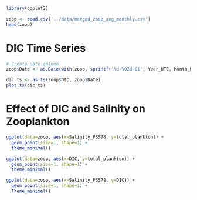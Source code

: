 ```r
library(ggplot2)
```


```r
zoop <- read.csv('../data/merged_zoop_avg_monthly.csv')
head(zoop)
```

# DIC Time Series 
```r
# Create date column
zoop$Date <- as.Date(with(zoop, sprintf('%d-%02d-01', Year_UTC, Month_UTC)))
```


```r
dic_ts <- as.ts(zoop$DIC, zoop$Date)
plot.ts(dic_ts)
```

# Effect of DIC and Salinity on Zooplankton
```r
ggplot(data=zoop, aes(x=Salinity_PSS78, y=total_plankton)) + 
  geom_point(size=1, shape=1) +
  theme_minimal()
```

```r
ggplot(data=zoop, aes(x=DIC, y=total_plankton)) + 
  geom_point(size=1, shape=1) +
  theme_minimal()
```

```r
ggplot(data=zoop, aes(x=Salinity_PSS78, y=DIC)) + 
  geom_point(size=1, shape=1) +
  theme_minimal()
```

```r

```

